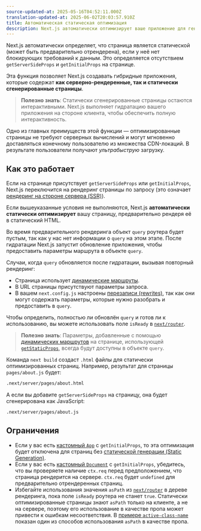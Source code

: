 ```yaml
---
source-updated-at: 2025-05-16T04:52:11.000Z
translation-updated-at: 2025-06-02T20:03:57.910Z
title: Автоматическая статическая оптимизация
description: Next.js автоматически оптимизирует ваше приложение для генерации статического HTML, когда это возможно. Узнайте, как это работает.
---
```


Next.js автоматически определяет, что страница является статической (может быть предварительно отрендерена), если у неё нет блокирующих требований к данным. Это определяется отсутствием `getServerSideProps` и `getInitialProps` на странице.

Эта функция позволяет Next.js создавать гибридные приложения, которые содержат **как серверно-рендеренные, так и статически сгенерированные страницы**.

> **Полезно знать**: Статически сгенерированные страницы остаются интерактивными. Next.js выполняет гидратацию вашего приложения на стороне клиента, чтобы обеспечить полную интерактивность.

Одно из главных преимуществ этой функции — оптимизированные страницы не требуют серверных вычислений и могут мгновенно доставляться конечному пользователю из множества CDN-локаций. В результате пользователи получают _ультрабыструю_ загрузку.

## Как это работает

Если на странице присутствует `getServerSideProps` или `getInitialProps`, Next.js переключится на рендеринг страницы по запросу (это означает [рендеринг на стороне сервера (SSR)](/docs/pages/building-your-application/rendering/server-side-rendering)).

Если вышеуказанные условия не выполняются, Next.js **автоматически статически оптимизирует** вашу страницу, предварительно рендеря её в статический HTML.

Во время предварительного рендеринга объект `query` роутера будет пустым, так как у нас нет информации о `query` на этом этапе. После гидратации Next.js запустит обновление приложения, чтобы предоставить параметры маршрута в объекте `query`.

Случаи, когда `query` обновляется после гидратации, вызывая повторный рендеринг:

- Страница использует [динамические маршруты](/docs/pages/building-your-application/routing/dynamic-routes).
- В URL страницы присутствуют параметры запроса.
- В вашем `next.config.js` настроены [перезаписи (rewrites)](/docs/pages/api-reference/config/next-config-js/rewrites), так как они могут содержать параметры, которые нужно разобрать и предоставить в `query`.

Чтобы определить, полностью ли обновлён `query` и готов ли к использованию, вы можете использовать поле `isReady` в [`next/router`](/docs/pages/api-reference/functions/use-router#router-object).

> **Полезно знать**: Параметры, добавленные с помощью [динамических маршрутов](/docs/pages/building-your-application/routing/dynamic-routes) на странице, использующей [`getStaticProps`](/docs/pages/building-your-application/data-fetching/get-static-props), всегда будут доступны в объекте `query`.

Команда `next build` создаст `.html` файлы для статически оптимизированных страниц. Например, результат для страницы `pages/about.js` будет:

```bash filename="Terminal"
.next/server/pages/about.html
```

А если вы добавите `getServerSideProps` на страницу, она будет сгенерирована как JavaScript:

```bash filename="Terminal"
.next/server/pages/about.js
```

## Ограничения

- Если у вас есть [кастомный `App`](/docs/pages/building-your-application/routing/custom-app) с `getInitialProps`, то эта оптимизация будет отключена для страниц без [статической генерации (Static Generation)](/docs/pages/building-your-application/data-fetching/get-static-props).
- Если у вас есть [кастомный `Document`](/docs/pages/building-your-application/routing/custom-document) с `getInitialProps`, убедитесь, что вы проверяете наличие `ctx.req` перед предположением, что страница рендерится на сервере. `ctx.req` будет `undefined` для предварительно отрендеренных страниц.
- Избегайте использования значения `asPath` из [`next/router`](/docs/pages/api-reference/functions/use-router#router-object) в дереве рендеринга, пока поле `isReady` роутера не станет `true`. Статически оптимизированные страницы знают `asPath` только на клиенте, а не на сервере, поэтому его использование в качестве пропа может привести к ошибкам несоответствия. В [примере `active-class-name`](https://github.com/vercel/next.js/tree/canary/examples/active-class-name) показан один из способов использования `asPath` в качестве пропа.
